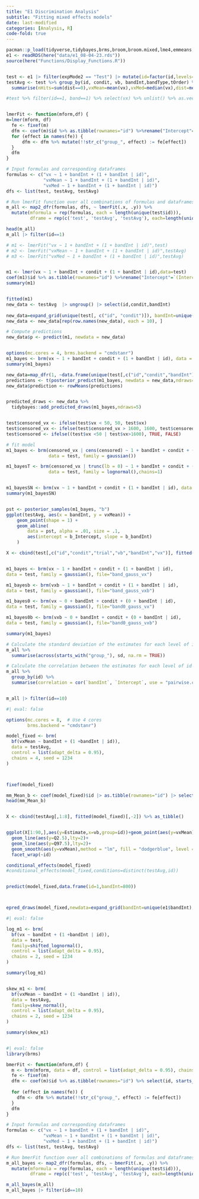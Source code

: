 ```yaml
---
title: "E1 Discrimination Analysis"
subtitle: "Fitting mixed effects models"
date: last-modified
categories: [Analysis, R]
code-fold: true
---
```


```r
pacman::p_load(tidyverse,tidybayes,brms,broom,broom.mixed,lme4,emmeans,here,knitr,kableExtra,gt,gghalves,patchwork,ggforce,ggdist)
e1 <- readRDS(here("data/e1_08-04-23.rds"))
source(here("Functions/Display_Functions.R"))


test <- e1 |> filter(expMode2 == "Test") |> mutate(id=factor(id,levels=unique(id)))
testAvg <- test %>% group_by(id, condit, vb, bandInt,bandType,tOrder) %>%
  summarise(nHits=sum(dist==0),vxMean=mean(vx),vxMed=median(vx),dist=mean(dist),sdist=mean(sdist),n=n(),Percent_Hit=nHits/n)

#test %>% filter(id==1, band==1) %>% select(vx) %>% unlist() %>% as.vector()



```


```r

lmerFit <- function(mform,df) {
m=lmer(mform, df)
  fe <- fixef(m)
  dfm <- coef(m)$id %>% as.tibble(rownames="id") %>%rename("Intercept"=`(Intercept)`)
  for (effect in names(fe)) {
      dfm <- dfm %>% mutate(!!str_c("group_", effect) := fe[effect])
  }
  dfm
}

# Input formulas and corresponding dataframes
formulas <- c("vx ~ 1 + bandInt + (1 + bandInt | id)", 
              "vxMean ~ 1 + bandInt + (1 + bandInt | id)", 
              "vxMed ~ 1 + bandInt + (1 + bandInt | id)")
dfs <- list(test, testAvg, testAvg)

# Run lmerFit function over all combinations of formulas and dataframes
m_all <- map2_dfr(formulas, dfs, ~ lmerFit(.x, .y)) %>%
  mutate(mformula = rep(formulas, each = length(unique(test$id))), 
         dframe = rep(c('test', 'testAvg', 'testAvg'), each=length(unique(test$id))))

head(m_all)
m_all |> filter(id==1)

# m1 <- lmerFit("vx ~ 1 + bandInt + (1 + bandInt | id)",test)
# m2 <- lmerFit("vxMean ~ 1 + bandInt + (1 + bandInt | id)",testAvg)
# m3 <- lmerFit("vxMed ~ 1 + bandInt + (1 + bandInt | id)",testAvg)


m1 <- lmer(vx ~ 1 + bandInt + condit + (1 + bandInt | id),data=test)
coef(m1)$id %>% as.tibble(rownames="id") %>%rename("Intercept"=`(Intercept)`)
summary(m1)


fitted(m1)
new_data <- testAvg  |> ungroup() |> select(id,condit,bandInt) 
  
new_data=expand_grid(unique(test[, c("id", "condit")]), bandInt=unique(test$bandInt))
new_data <- new_data[rep(row.names(new_data), each = 10), ]

# Compute predictions
new_data$p <- predict(m1, newdata = new_data)


options(mc.cores = 4, brms.backend = "cmdstanr")
m1_bayes <- brm(vx ~ 1 + bandInt + condit + (1 + bandInt | id), data = test, family = gaussian())
summary(m1_bayes)

new_data=map_dfr(1, ~data.frame(unique(test[,c("id","condit","bandInt")]))) |> dplyr::arrange(id,bandInt)
predictions <- t(posterior_predict(m1_bayes, newdata = new_data,ndraws=10))
new_data$prediction <- rowMeans(predictions)


predicted_draws <- new_data %>%
  tidybayes::add_predicted_draws(m1_bayes,ndraws=5)


test$censored_vx <- ifelse(test$vx < 50, 50, test$vx)
test$censored_vx <- ifelse(test$censored_vx > 1600, 1600, test$censored_vx)
test$censored <- ifelse((test$vx <50 | test$vx>1600), TRUE, FALSE)

# fit model
m1_bayes <- brm(censored_vx | cens(censored) ~ 1 + bandInt + condit + (1 + bandInt | id), 
                data = test, family = gaussian())

m1_bayesT <- brm(censored_vx | trunc(lb = 0) ~ 1 + bandInt + condit + (1 + bandInt | id), 
                data = test, family = lognormal(),chains=1)


m1_bayesSN <- brm(vx ~ 1 + bandInt + condit + (1 + bandInt | id), data = test, family = skew_normal(),chains = 4)
summary(m1_bayesSN)


pst <- posterior_samples(m1_bayes, "b")
ggplot(testAvg, aes(x = bandInt, y = vxMean)) +
    geom_point(shape = 1) +
    geom_abline(
        data = pst, alpha = .01, size = .1,
        aes(intercept = b_Intercept, slope = b_bandInt)
    )

X <- cbind(test[,c("id","condit","trial","vb","bandInt","vx")], fitted(m1_bayes)[,-2]) %>% as_tibble()



```



```r
m1_bayes <- brm(vx ~ 1 + bandInt + condit + (1 + bandInt | id), 
data = test, family = gaussian(), file="band_gauss_vx")

m1_bayesb <- brm(vxb ~ 1 + bandInt + condit + (1 + bandInt | id), 
data = test, family = gaussian(), file="band_gauss_vxb")

m1_bayes0 <- brm(vx ~ 0 + bandInt + condit + (0 + bandInt | id), 
data = test, family = gaussian(), file="band0_gauss_vx")

m1_bayes0b <- brm(vxb ~ 0 + bandInt + condit + (0 + bandInt | id), 
data = test, family = gaussian(), file="band0_gauss_vxb")

summary(m1_bayes)

```


```r
# Calculate the standard deviation of the estimates for each level of id
m_all %>%
  summarise(across(starts_with("group_"), sd, na.rm = TRUE))

# Calculate the correlation between the estimates for each level of id
m_all %>%
  group_by(id) %>%
  summarise(correlation = cor(`bandInt`, `Intercept`, use = "pairwise.complete.obs"))


m_all |> filter(id==10)

```



```r
#| eval: false

options(mc.cores = 8,  # Use 4 cores
        brms.backend = "cmdstanr")

model_fixed <- brm(
  bf(vxMean ~ bandInt + (1 +bandInt | id)),
  data = testAvg,
  control = list(adapt_delta = 0.95),
  chains = 4, seed = 1234
)



fixef(model_fixed)

mm_Mean_b <- coef(model_fixed)$id |> as.tibble(rownames="id") |> select(id,starts_with("Estimate"))
head(mm_Mean_b)


X <- cbind(testAvg[,1:8], fitted(model_fixed)[,-2]) %>% as_tibble()


ggplot(X[1:90,],aes(y=Estimate,x=vb,group=id))+geom_point(aes(y=vxMean),shape=1)+
  geom_line(aes(y=Q2.5),lty=2)+
  geom_line(aes(y=Q97.5),lty=2)+
  geom_smooth(aes(y=vxMean),method = "lm", fill = "dodgerblue", level = .95)+
  facet_wrap(~id)

conditional_effects(model_fixed)
#conditional_effects(model_fixed,conditions=distinct(testAvg,id))


predict(model_fixed,data.frame(id=1,bandInt=800))



epred_draws(model_fixed,newdata=expand_grid(bandInt=unique(e1$bandInt),id=factor(e1$id,levels=unique(e1$id))),ndraws = 1)

```


```r
#| eval: false

log_m1 <- brm(
  bf(vx ~ bandInt + (1 +bandInt | id)),
  data = test,
  family=shifted_lognormal(),
  control = list(adapt_delta = 0.95),
  chains = 2, seed = 1234
)

summary(log_m1)


skew_m1 <- brm(
  bf(vxMean ~ bandInt + (1 +bandInt | id)),
  data = testAvg,
  family=skew_normal(),
  control = list(adapt_delta = 0.95),
  chains = 2, seed = 1234
)

summary(skew_m1)



```


```r
#| eval: false
library(brms)

bmerFit <- function(mform,df) {
  m <- brm(mform, data = df, control = list(adapt_delta = 0.95), chains = 1, seed = 1234)
  fe <- fixef(m)
  dfm <- coef(m)$id %>% as.tibble(rownames="id") %>% select(id, starts_with("Estimate"))
  
  for (effect in names(fe)) {
    dfm <- dfm %>% mutate(!!str_c("group_", effect) := fe[effect])
  }
  dfm
}

# Input formulas and corresponding dataframes
formulas <- c("vx ~ 1 + bandInt + (1 + bandInt | id)", 
              "vxMean ~ 1 + bandInt + (1 + bandInt | id)", 
              "vxMed ~ 1 + bandInt + (1 + bandInt | id)")
dfs <- list(test, testAvg, testAvg)

# Run bmerFit function over all combinations of formulas and dataframes
m_all_bayes <- map2_dfr(formulas, dfs, ~ bmerFit(.x, .y)) %>%
  mutate(mformula = rep(formulas, each = length(unique(test$id))), 
         dframe = rep(c('test', 'testAvg', 'testAvg'), each=length(unique(test$id))))

m_all_bayes(m_all)
m_all_bayes |> filter(id==10)

```


```r


```

